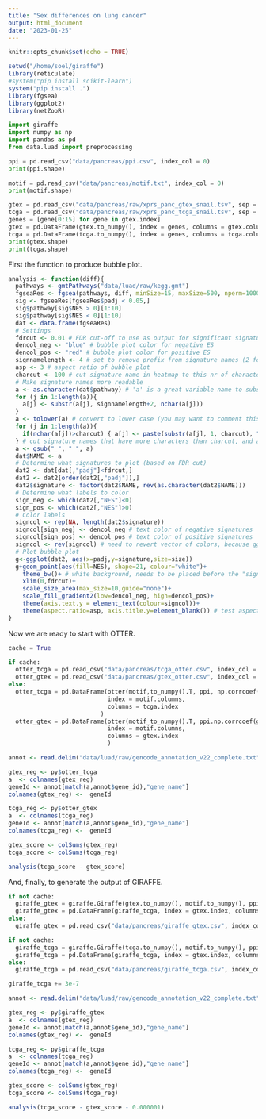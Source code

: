 ```yaml
---
title: "Sex differences on lung cancer"
output: html_document
date: "2023-01-25"
---
```


```r
knitr::opts_chunk$set(echo = TRUE)
```

```r
setwd("/home/soel/giraffe")
library(reticulate)
#system("pip install scikit-learn")
system("pip install .")
library(fgsea)
library(ggplot2)
library(netZooR)
```

```python
import giraffe
import numpy as np
import pandas as pd
from data.luad import preprocessing
```
  
```python
ppi = pd.read_csv("data/pancreas/ppi.csv", index_col = 0)
print(ppi.shape)

motif = pd.read_csv("data/pancreas/motif.txt", index_col = 0)
print(motif.shape)

gtex = pd.read_csv("data/pancreas/raw/xprs_panc_gtex_snail.tsv", sep = '\t', index_col = 0)
tcga = pd.read_csv("data/pancreas/raw/xprs_panc_tcga_snail.tsv", sep = '\t', index_col = 0)
genes = [gene[0:15] for gene in gtex.index]
gtex = pd.DataFrame(gtex.to_numpy(), index = genes, columns = gtex.columns)
tcga = pd.DataFrame(tcga.to_numpy(), index = genes, columns = tcga.columns)
print(gtex.shape)
print(tcga.shape)
```

First the function to produce bubble plot. 


```r
analysis <- function(diff){
  pathways <- gmtPathways("data/luad/raw/kegg.gmt")
  fgseaRes <- fgsea(pathways, diff, minSize=15, maxSize=500, nperm=10000)
  sig <- fgseaRes[fgseaRes$padj < 0.05,]
  sig$pathway[sig$NES > 0][1:10]
  sig$pathway[sig$NES < 0][1:10]
  dat <- data.frame(fgseaRes)
  # Settings
  fdrcut <- 0.01 # FDR cut-off to use as output for significant signatures
  dencol_neg <- "blue" # bubble plot color for negative ES
  dencol_pos <- "red" # bubble plot color for positive ES
  signnamelength <- 4 # set to remove prefix from signature names (2 for "GO", 4 for "KEGG", 8 for "REACTOME")
  asp <- 3 # aspect ratio of bubble plot
  charcut <- 100 # cut signature name in heatmap to this nr of characters
  # Make signature names more readable
  a <- as.character(dat$pathway) # 'a' is a great variable name to substitute row names with something more readable
  for (j in 1:length(a)){
    a[j] <- substr(a[j], signnamelength+2, nchar(a[j]))
  }
  a <- tolower(a) # convert to lower case (you may want to comment this out, it really depends on what signatures you are looking at, c6 signatures contain   gene names, and converting those to lower case may be confusing)
  for (j in 1:length(a)){
    if(nchar(a[j])>charcut) { a[j] <- paste(substr(a[j], 1, charcut), "...", sep=" ")}
  } # cut signature names that have more characters than charcut, and add "..."
  a <- gsub("_", " ", a)
  dat$NAME <- a
  # Determine what signatures to plot (based on FDR cut)
  dat2 <- dat[dat[,"padj"]<fdrcut,]
  dat2 <- dat2[order(dat2[,"padj"]),] 
  dat2$signature <- factor(dat2$NAME, rev(as.character(dat2$NAME)))
  # Determine what labels to color
  sign_neg <- which(dat2[,"NES"]<0)
  sign_pos <- which(dat2[,"NES"]>0)
  # Color labels
  signcol <- rep(NA, length(dat2$signature))
  signcol[sign_neg] <- dencol_neg # text color of negative signatures
  signcol[sign_pos] <- dencol_pos # text color of positive signatures
  signcol <- rev(signcol) # need to revert vector of colors, because ggplot starts plotting these from below
  # Plot bubble plot
  g<-ggplot(dat2, aes(x=padj,y=signature,size=size))
  g+geom_point(aes(fill=NES), shape=21, colour="white")+
    theme_bw()+ # white background, needs to be placed before the "signcol" line
    xlim(0,fdrcut)+
    scale_size_area(max_size=10,guide="none")+
    scale_fill_gradient2(low=dencol_neg, high=dencol_pos)+
    theme(axis.text.y = element_text(colour=signcol))+
    theme(aspect.ratio=asp, axis.title.y=element_blank()) # test aspect.ratio
}
```

Now we are ready to start with OTTER. 

```python
cache = True
```

```python
if cache:
  otter_tcga = pd.read_csv("data/pancreas/tcga_otter.csv", index_col = 0)
  otter_gtex = pd.read_csv("data/pancreas/gtex_otter.csv", index_col = 0)
else:
  otter_tcga = pd.DataFrame(otter(motif,to_numpy().T, ppi, np.corrcoef(tcga)), 
                            index = motif.columns, 
                            columns = tcga.index
                          )
  otter_gtex = pd.DataFrame(otter(motif_to_numpy().T, ppi.np.corrcoef(gtex)),
                            index = motif.columns, 
                            columns = gtex.index
                            )
```

```r
annot <- read.delim("data/luad/raw/gencode_annotation_v22_complete.txt", stringsAsFactors=F)

gtex_reg <- py$otter_tcga
a  <- colnames(gtex_reg)
geneId <- annot[match(a,annot$gene_id),"gene_name"]
colnames(gtex_reg) <-  geneId

tcga_reg <- py$otter_gtex
a  <- colnames(tcga_reg)
geneId <- annot[match(a,annot$gene_id),"gene_name"]
colnames(tcga_reg) <-  geneId

gtex_score <- colSums(gtex_reg)
tcga_score <- colSums(tcga_reg)
```

```r
analysis(tcga_score - gtex_score)
```

And, finally, to generate the output of GIRAFFE. 

```python
if not cache:
  giraffe_gtex = giraffe.Giraffe(gtex.to_numpy(), motif.to_numpy(), ppi.to_numpy() + np.eye(ppi.shape[0]), iterations = 100).get_regulation()
  giraffe_gtex = pd.DataFrame(giraffe_tcga, index = gtex.index, columns = motif.columns),T
else:
  giraffe_gtex = pd.read_csv("data/pancreas/giraffe_gtex.csv", index_col = 0).T
```

```python
if not cache:
  giraffe_tcga = giraffe.Giraffe(tcga.to_numpy(), motif.to_numpy(), ppi.to_numpy() + np.eye(ppi.shape[0]), iterations = 100).get_regulation()
  giraffe_tcga = pd.DataFrame(giraffe_tcga, index = gtex.index, columns = motif.columns),T
else:
  giraffe_tcga = pd.read_csv("data/pancreas/giraffe_tcga.csv", index_col = 0).T
```

```python
giraffe_tcga += 3e-7
```

```r
annot <- read.delim("data/luad/raw/gencode_annotation_v22_complete.txt", stringsAsFactors=F)

gtex_reg <- py$giraffe_gtex
a  <- colnames(gtex_reg)
geneId <- annot[match(a,annot$gene_id),"gene_name"]
colnames(gtex_reg) <-  geneId

tcga_reg <- py$giraffe_tcga
a  <- colnames(tcga_reg)
geneId <- annot[match(a,annot$gene_id),"gene_name"]
colnames(tcga_reg) <-  geneId

gtex_score <- colSums(gtex_reg)
tcga_score <- colSums(tcga_reg)
```

```r
analysis(tcga_score - gtex_score - 0.000001)
```